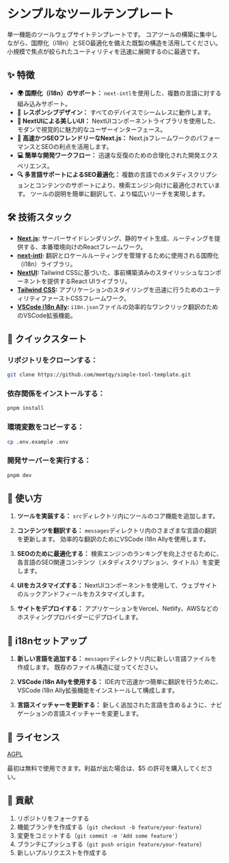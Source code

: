 # シンプルなツールテンプレート

単一機能のツールウェブサイトテンプレートです。 コアツールの構築に集中しながら、国際化（i18n）とSEO最適化を備えた既製の構造を活用してください。 小規模で焦点が絞られたユーティリティを迅速に展開するのに最適です。

## ✨ 特徴

- **🌍 国際化（i18n）のサポート：** `next-intl`を使用した、複数の言語に対する組み込みサポート。
- **📱 レスポンシブデザイン：** すべてのデバイスでシームレスに動作します。
- **🎨 NextUIによる美しいUI：** NextUIコンポーネントライブラリを使用した、モダンで視覚的に魅力的なユーザーインターフェース。
- **🚀 高速かつSEOフレンドリーなNext.js：** Next.jsフレームワークのパフォーマンスとSEOの利点を活用します。
- **💻 簡単な開発ワークフロー：** 迅速な反復のための合理化された開発エクスペリエンス。
- **🔍 多言語サポートによるSEO最適化：** 複数の言語でのメタディスクリプションとコンテンツのサポートにより、検索エンジン向けに最適化されています。 ツールの説明を簡単に翻訳して、より幅広いリーチを実現します。

## 🛠️ 技術スタック

- **[Next.js](https://nextjs.org/):** サーバーサイドレンダリング、静的サイト生成、ルーティングを提供する、本番環境向けのReactフレームワーク。
- **[next-intl](https://next-intl-docs.vercel.app/):** 翻訳とロケールルーティングを管理するために使用される国際化（i18n）ライブラリ。
- **[NextUI](https://nextui.org/):** Tailwind CSSに基づいた、事前構築済みのスタイリッシュなコンポーネントを提供するReact UIライブラリ。
- **[Tailwind CSS](https://tailwindcss.com/):** アプリケーションのスタイリングを迅速に行うためのユーティリティファーストCSSフレームワーク。
- **[VSCode i18n Ally](https://marketplace.visualstudio.com/items?itemName=lokalise.i18n-ally):** `i18n.json`ファイルの効率的なワンクリック翻訳のためのVSCode拡張機能。

## 🚀 クイックスタート

### **リポジトリをクローンする：**

```bash
git clone https://github.com/meetqy/simple-tool-template.git
```

### **依存関係をインストールする：**

```bash
pnpm install
```

### **環境変数をコピーする：**

```bash
cp .env.example .env
```

### **開発サーバーを実行する：**

```bash
pnpm dev
```

## 📖 使い方

1. **ツールを実装する：** `src`ディレクトリ内にツールのコア機能を追加します。

2. **コンテンツを翻訳する：** `messages`ディレクトリ内のさまざまな言語の翻訳を更新します。 効率的な翻訳のためにVSCode i18n Allyを使用します。

3. **SEOのために最適化する：** 検索エンジンのランキングを向上させるために、各言語のSEO関連コンテンツ（メタディスクリプション、タイトル）を変更します。

4. **UIをカスタマイズする：** NextUIコンポーネントを使用して、ウェブサイトのルックアンドフィールをカスタマイズします。

5. **サイトをデプロイする：** アプリケーションをVercel、Netlify、AWSなどのホスティングプロバイダーにデプロイします。

## 📝 i18nセットアップ

1. **新しい言語を追加する：** `messages`ディレクトリ内に新しい言語ファイルを作成します。 既存のファイル構造に従ってください。

2. **VSCode i18n Allyを使用する：** IDE内で迅速かつ簡単に翻訳を行うために、VSCode i18n Ally拡張機能をインストールして構成します。

3. **言語スイッチャーを更新する：** 新しく追加された言語を含めるように、ナビゲーションの言語スイッチャーを変更します。

## 📄 ライセンス

[AGPL](https://github.com/meetqy/simple-tool-template/blob/main/LICENSE)

最初は無料で使用できます。利益が出た場合は、$5 の許可を購入してください。

## 🤝 貢献

1. リポジトリをフォークする
2. 機能ブランチを作成する（`git checkout -b feature/your-feature`）
3. 変更をコミットする（`git commit -m 'Add some feature'`）
4. ブランチにプッシュする（`git push origin feature/your-feature`）
5. 新しいプルリクエストを作成する
